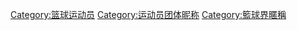 [[Category:篮球运动员|Category:篮球运动员]]
[[Category:运动员团体昵称|Category:运动员团体昵称]]
[[Category:籃球界暱稱|Category:籃球界暱稱]]